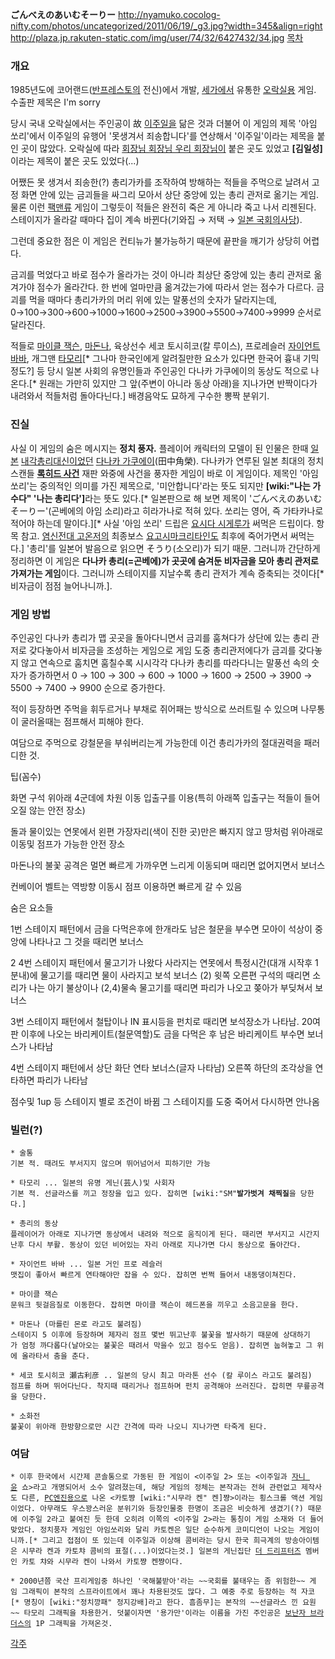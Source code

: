 '''ごんべえのあいむそーりー'''
http://nyamuko.cocolog-nifty.com/photos/uncategorized/2011/06/19/_g3.jpg?width=345&align=right
http://plaza.jp.rakuten-static.com/img/user/74/32/6427432/34.jpg
{{{#!html
<iframe width="470" height="270" src="//www.youtube.com/embed/PQ9ZBOyZzv4?feature=player_detailpage" frameborder="0" allowfullscreen></iframe>
}}}
[[목차]]

=== 개요 ===
1985년도에 코어랜드([[반프레스토]]의 전신)에서 개발, [[세가]]에서 유통한 [[오락실]]용 게임. 수출판 제목은 I'm sorry

당시 국내 오락실에서는 주인공이 故 [[이주일]]을 닮은 것과 더불어 이 게임의 제목 '아임 쏘리'에서 이주일의 유행어 '못생겨서 죄송합니다'를 연상해서 '이주일'이라는 제목을 붙인 곳이 많았다. 오락실에 따라 [[회장님 회장님 우리 회장님]]이 붙은 곳도 있었고 '''[김일성]'''이라는 제목이 붙은 곳도 있었다(...)

어쨌든 못 생겨서 죄송한(?) 총리가카를 조작하여 방해하는 적들을 주먹으로 날려서 고정 화면 안에 있는 금괴들을 싸그리 모아서 상단 중앙에 있는 총리 관저로 옮기는 게임. 물론 이런 [[팩맨]]류 게임이 그렇듯이 적들은 완전히 죽은 게 아니라 죽고 나서 리젠된다. 스테이지가 올라갈 때마다 집이 계속 바뀐다(기와집 → 저택 → [[일본 국회의사당]]).

그런데 중요한 점은 이 게임은 컨티뉴가 불가능하기 때문에 끝판을 깨기가 상당히 어렵다.

금괴를 먹었다고 바로 점수가 올라가는 것이 아니라 최상단 중앙에 있는 총리 관저로 옮겨가야 점수가 올라간다. 한 번에 얼마만큼 옮겨갔는가에 따라서 얻는 점수가 다르다. 금괴를 먹을 때마다 총리가카의 머리 위에 있는 말풍선의 숫자가 달라지는데,
0→100→300→600→1000→1600→2500→3900→5500→7400→9999 
순서로 달라진다.

적들로 [[마이클 잭슨]], [[마돈나]], 육상선수 세코 토시히코(칼 루이스), 프로레슬러 [[자이언트 바바]], 개그맨 [[타모리]][* 그나마 한국인에게 알려질만한 요소가 있다면 한국어 흉내 기믹 정도?] 등 당시 일본 사회의 유명인들과 주인공인 다나카 가쿠에이의 동상도 적으로 나온다.[* 원래는 가만히 있지만 그 앞(주변이 아니라 동상 아래)을 지나가면 반짝이다가 내려와서 적들처럼 돌아다닌다.] 배경음악도 묘하게 구수한 뽕짝 분위기.

=== 진실 ===
사실 이 게임의 숨은 메시지는 '''정치 풍자.''' 플레이어 캐릭터의 모델이 된 인물은 한때 [[일본]] [[내각총리대신#s-2|내각총리대신]]이었던 [[다나카 가쿠에이]](田中角榮). 다나카가 연루된 일본 최대의 정치 스캔들 '''[[록히드 사건]]''' 재판 와중에 사건을 풍자한 게임이 바로 이 게임이다. 제목인 '아임 쏘리'는 중의적인 의미를 가진 제목으로, '미안합니다'라는 뜻도 되지만 '''[wiki:"나는 가수다" '나는 총리다']'''라는 뜻도 있다.[* 일본판으로 해 보면 제목이 'ごんべえのあいむそーりー'(곤베에의 아임 소리)라고 히라가나로 적혀 있다. 쏘리는 영어, 즉 가타카나로 적어야 하는데 말이다.][* 사실 '아임 쏘리' 드립은 [[요시다 시게루]]가 써먹은 드립이다. 항목 참고. [[염신전대 고온저]]의 최종보스 [[요고시마크리타인]]도 최후에 죽어가면서 써먹는다.] '총리'를 일본어 발음으로 읽으면 そうり(소오리)가 되기 때문. 그러니까 간단하게 정리하면 이 게임은 '''다나카 총리(=곤베에)가 곳곳에 숨겨둔 비자금을 모아 총리 관저로 가져가는 게임'''이다. 그러니까 스테이지를 지날수록 총리 관저가 계속 증축되는 것이다[* 비자금이 점점 늘어나니까.]. 


=== 게임 방법 ===
주인공인 다나카 총리가 맵 곳곳을 돌아다니면서 금괴를 훔쳐다가 상단에 있는 총리 관저로 갖다놓아서 비자금을 조성하는 게임으로 게임 도중 총리관저에다가 금괴를 갖다놓지 않고 연속으로 훔치면 훔칠수록 시시각각 다나카 총리를 따라다니는 말풍선 속의 숫자가 증가하면서 0 → 100 → 300 → 600 → 1000 → 1600 → 2500 → 3900 → 5500 → 7400 → 9900 순으로 증가한다.

적이 등장하면 주먹을 휘두르거나 부채로 쥐어패는 방식으로 쓰러트릴 수 있으며 나무통이 굴러올때는 점프해서 피해야 한다.

여담으로 주먹으로 강철문을 부숴버리는게 가능한데 이건 총리가카의 절대권력을 패러디한 것.


팁(꼼수)

화면 구석 위아래 4군데에 차원 이동 입출구를 이용(특히 아래쪽 입출구는 적들이 들어오질 않는 안전 장소)

돌과 물이있는 연못에서 왼편 가장자리(색이 진한 곳)만은 빠지지 않고 땅처럼 위아래로 이동및 점프가 가능한 안전 장소

마돈나의 불꽃 공격은 멀면 빠르게 가까우면 느리게 이동되며 때리면 없어지면서 보너스

컨베이어 벨트는 역방향 이동시 점프 이용하면 빠르게 갈 수 있음


숨은 요소들

1번 스테이지 패턴에서 금을 다먹은후에 한개라도 남은 철문을 부수면 모아이 석상이 중앙에 나타나고 그 것을 때리면 보너스

2 4번 스테이지 패턴에서 물고기가 나왔다 사라지는 연못에서 특정시간(대개 시작후 1분내)에 물고기를 때리면 물이 사라지고 보석 보너스
(2) 윗쪽 오른편 구석의 때리면 소리가 나는 아기 불상이나 (2,4)물속 물고기를 때리면 파리가 나오고 쫒아가 부딪쳐서 보너스 

3번 스테이지 패턴에서 철탑이나 IN 표시등을 펀치로 때리면 보석장소가 나타남.  20여판 이후에 나오는 바리케이트(철문역할)도 금을 다먹은 후 남은 바리케이트 부수면 보너스가 나타남

4번 스테이지 패턴에서 상단 화단 연타 보너스(글자 나타남) 오른쪽 하단의 조각상을 연타하면 파리가 나타남

점수및 1up 등 스테이지 별로 조건이 바뀜 그 스테이지를 도중 죽어서 다시하면 안나옴
=== 빌런(?) ===
 * 술통 
 기본 적. 때려도 부서지지 않으며 뛰어넘어서 피하기만 가능

 * 타모리 ... 일본의 유명 게닌(芸人)및 사회자
 기본 적. 선글라스를 끼고 정장을 입고 있다. 잡히면 [wiki:"SM"'''발가벗겨 채찍질'''을 당한다.]

 * 총리의 동상 
 플레이어가 아래로 지나가면 동상에서 내려와 적으로 움직이게 된다. 때리면 부서지고 시간지난후 다시 부활. 동상이 있던 비어있는 자리 아래로 지나가면 다시 동상으로 돌아간다. 

 * 자이언트 바바 ... 일본 거인 프로 레슬러
 맷집이 좋아서 빠르게 연타해야만 잡을 수 있다. 잡히면 번쩍 들어서 내동댕이쳐진다.

 * 마이클 잭슨
 문워크 뒷걸음질로 이동한다. 잡히면 마이클 잭슨이 헤드폰을 끼우고 소음고문을 한다.

 * 마돈나 (마를린 몬로 라고도 불려짐)
 스테이지 5 이후에 등장하며 제자리 점프 몇번 뛰고난후 불꽃을 발사하기 때문에 상대하기가 엄청 까다롭다(날아오는 불꽃은 때려서 막을수 있고 점수도 얻음). 잡히면 눕혀놓고 그 위에 올라타서 춤을 춘다.

 * 세코 토시히코 瀬古利彦 .. 일본의 당시 최고 마라톤 선수 (칼 루이스 라고도 불려짐)
 점프를 하며 뛰어다닌다. 착지때 때리거나 점프하며 펀치 공격해야 쓰러진다. 잡히면 무릎공격을 당한다.

 * 소화전
 불꽃이 위아래 한방향으로만 시간 간격에 따라 나오니 지나가면 타죽게 된다.
=== 여담 ===
 * 이후 한국에서 시간제 콘솔통으로 가동된 한 게임이 <이주일 2> 또는 <이주일과 [[자니 윤]] 쇼>라고 개명되어서 소수 알려졌는데, 해당 게임의 정체는 본작과는 전혀 관련없고 제작사도 다른, [[PC엔진]]용으로 나온 <카토쨩 [wiki:"시무라 켄" 켄]쨩>이라는 횡스크롤 액션 게임이었다. 아무래도 우스꽝스러운 분위기와 등장인물중 한명이 조금은 비슷하게 생겼기(?) 때문에 이주일 2라고 붙여진 듯 한데 오히려 이쪽의 <이주일 2>라는 통칭이 게임 소재와 더 들어맞았다. 정치풍자 게임인 아임쏘리와 달리 카토켄은 일단 순수하게 코미디언이 나오는 게임이니까.[* 그리고 접점이 또 있는데 이주일과 이상해 콤비라는 당시 한국 희극계의 방송아이템은 시무라 켄과 카토챠 콤비의 표절(...)이었다는것.] 일본의 게닌집단 [[더 드리프터즈]] 멤버인 카토 챠와 시무라 켄이 나와서 카토쨩 켄쨩이다.

 * 2000년쯤 국산 프리게임중 하나인 '국해불받아'라는 ~~국회를 불태우는 좀 위험한~~ 게임 그래픽이 본작의 스프라이트에서 꽤나 차용된것도 많다. 그 예중 주로 등장하는 적 자코[* 명칭이 [wiki:"정치깡패" 정지강배]라고 한다. 흠좀무]는 본작의 ~~선글라스 낀 요원~~ 타모리 그래픽을 차용한거. 덧붙이자면 '용가만'이라는 이름을 가진 주인공은 [[보난자 브라더스]]의 1P 그래픽을 가져온것.

[[각주]]
